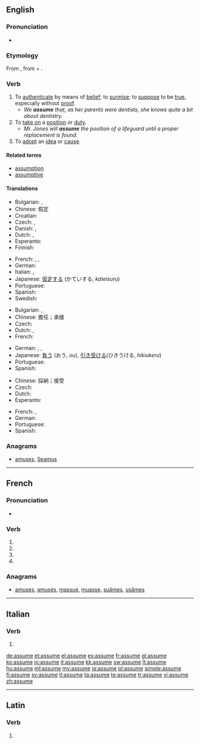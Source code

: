 {{also|assumé}}
==English==

===Pronunciation===
* {{audio|en-us-assume.ogg|Audio (US)}}

===Etymology===
From {{etyl|la}} {{term|assumo|assūmō|accept, take|lang=la}}, from {{term|ad-||to, towards, at|lang=la}} + {{term|sumo|sūmō|take up, assume|lang=la}}.

===Verb===
{{en-verb|assum|ing}}

# To [[authenticate]] by means of [[belief]]; to [[surmise]]; to [[suppose]] to be [[true]], especially without [[proof]].
#* ''We '''assume''' that, as her parents were dentists, she knows quite a bit about dentistry.''
# To [[take on]] a [[position]] or [[duty]].
#* ''Mr. Jones will '''assume''' the position of a lifeguard until a proper replacement is found.''
# To [[adopt]] an [[idea]] or [[cause]].

====Related terms====
* [[assumption]]
* [[assumptive]]

====Translations====
{{trans-top|to suppose to be true}}
* Bulgarian: {{t|bg|приемам}},  {{t|bg|допускам}}
* Chinese: 假定
* Croatian: {{t-|hr|pretpostaviti}}
* Czech: {{t-|cs|předpokládat}},  {{t|cs|domnívat se}}
* Danish: {{t-|da|antage}},  {{t|da|formode}}
* Dutch: {{t+|nl|aannemen}}, {{t+|nl|veronderstellen}}
* Esperanto: {{t|eo|supozi}}
* Finnish: {{t+|fi|olettaa}}
{{trans-mid}}
* French: {{t+|fr|supposer}}, {{t+|fr|présupposer}}, {{t+|fr|présumer}}
* German: {{t+|de|annehmen}}
* Italian: {{t+|it|presupporre}}, {{t+|it|ritenere}}
* Japanese: [[仮定する]] (かていする, ''kateisuru'')
* Portuguese: {{t+|pt|supor}}
* Spanish: {{t-|es|suponer}}
* Swedish: {{t+|sv|anta}}
{{trans-bottom}}

{{trans-top|take on a position}}
* Bulgarian: {{t|bg|поемам}},  {{t|bg|заемам}}
* Chinese: 擔任；承接
* Czech: {{t|cs|zaujmout}}
* Dutch: {{t+|nl|innemen}}, {{t+|nl|aannemen}}
* French: {{t+|fr|assumer}}
{{trans-mid}}
* German: {{t+|de|annehmen}}, {{t+|de|aufnehmen}}, {{t+|de|einnehmen}}
* Japanese: [[負う]] (おう, ''ou''), [[引き受ける]](ひきうける, ''hikiukeru'')
* Portuguese: {{t+|pt|assumir}}
* Spanish: {{t+|es|asumir}}
{{trans-bottom}}

{{trans-top|adopt an idea}}
* Chinese: 採納；接受
* Czech: {{t|cs|nabrat}}
* Dutch: {{t+|nl|aannemen}}
* Esperanto: {{t|eo|akcepti}}
{{trans-mid}}
* French: {{t+|fr|adopter}}, {{t+|fr|prendre}}
* German: {{t+|de|annehmen}}
* Portuguese: {{t+|pt|admitir}}
* Spanish: {{t+|es|asumir}}
{{trans-bottom}}

===Anagrams===
* {{alphagram|aemssu}} [[amuses#English|amuses]], [[Seamus#English|Seamus]]

----

==French==

===Pronunciation===
* {{IPA|lang=fr|/a.sym/}}

===Verb===
{{fr-verb-form}}

# {{conjugation of|assumer||1|s|pres|ind|lang=fr}}
# {{conjugation of|assumer||3|s|pres|ind|lang=fr}}
# {{conjugation of|assumer||1|s|pres|sub|lang=fr}}
# {{conjugation of|assumer||2|s|imp|lang=fr}}

===Anagrams===
* {{alphagram|aemssu}} [[amuses#French|amuses]], [[amusés#French|amusés]], [[massue#French|massue]], [[muasse#French|muasse]], [[suâmes#French|suâmes]], [[usâmes#French|usâmes]]

----

==Italian==

===Verb===
{{infl|it|verb form}}

# {{form of|[[third-person|Third-person]] [[singular]] [[present tense]]|assumere|lang=it}}

[[de:assume]]
[[et:assume]]
[[el:assume]]
[[es:assume]]
[[fr:assume]]
[[gl:assume]]
[[ko:assume]]
[[io:assume]]
[[it:assume]]
[[kk:assume]]
[[sw:assume]]
[[lt:assume]]
[[hu:assume]]
[[ml:assume]]
[[my:assume]]
[[ja:assume]]
[[pl:assume]]
[[simple:assume]]
[[fi:assume]]
[[sv:assume]]
[[tl:assume]]
[[ta:assume]]
[[te:assume]]
[[tr:assume]]
[[vi:assume]]
[[zh:assume]]

----
==Latin==

===Verb===
{{la-verb-form|assūme}}

# {{conjugation of|assumo|assūmō|2|s|pres|act|imp|lang=la}}
{{count page|[[Wiktionary:Page count]]}}
{{rfc-auto}}